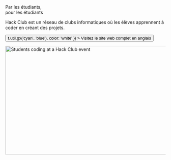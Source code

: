 
<Container variant="copy">

<Heading as="h1">
  Par les étudiants, <br />
  pour les étudiants
</Heading>

Hack Club est un réseau de clubs informatiques où les élèves apprennent à coder en créant des projets.

<p>
  <Button
    as="a"
    href="https://hackclub.com/?ref=fr"
    variant="ctaLg"
    sx={{
      backgroundImage: t => t.util.gx('cyan', 'blue'),
      color: 'white'
    }}
  >
    Visitez le site web complet en anglais
  </Button>
</p>

<img
  alt="Students coding at a Hack Club event"
  src="https://cdn.glitch.com/f0afe4d3-a031-4c0e-8dd5-766cd9ae1e8b%2Ftea_team.jpg?1550999670860"
  width="512"
  height="341"
/>

</Container>
